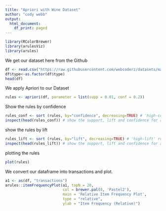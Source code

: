```yaml
---
title: "Apriori with Wine Dataset"
author: "cody webb"
output:
  html_document:
    df_print: paged
---
```



```r
library(RColorBrewer)
library(arulesViz)
library(arules)
```


We get our dataset here from the Github
```r
df <- read.csv("https://raw.githubusercontent.com/webcoderz/datasets/main/winequalityN.csv",encoding = "UTF-8")
df$type<-as.factor(df$type)
head(df)
```

We apply Apriori to our Dataset
```r
rules <- apriori(df, parameter = list(supp = 0.01, conf = 0.2))
```
 
Show the rules by confidence

```r
rules_conf <- sort (rules, by="confidence", decreasing=TRUE) # 'high-confidence' rules.
inspect(head(rules_conf)) # show the support, lift and confidence for all rules
```

show the rules by lift
```r
rules_lift <- sort (rules, by="lift", decreasing=TRUE) # 'high-lift' rules.
inspect(head(rules_lift)) # show the support, lift and confidence for all rules
```

plotting the rules
```r
plot(rules)
```

We convert our dataframe into transactions and plot.
```r
a1 <- as(df, "transactions")
arules::itemFrequencyPlot(a1, topN = 20,
                          col = brewer.pal(8, 'Pastel2'),
                          main = 'Relative Item Frequency Plot',
                          type = "relative",
                          ylab = "Item Frequency (Relative)")

```

